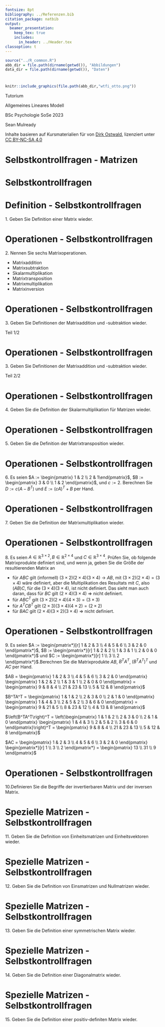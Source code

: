 ```yaml
---
fontsize: 8pt
bibliography: ../Referenzen.bib
citation_package: natbib
output:
  beamer_presentation:
    keep_tex: true
    includes:
      in_header: ../Header.tex
classoption: t
---
```



```r
source("../R_common.R")
abb_dir = file.path(dirname(getwd()), "Abbildungen")
data_dir = file.path(dirname(getwd()), "Daten")
```

# {.plain}
\center
```r
knitr::include_graphics(file.path(abb_dir,"wtfi_otto.png"))
```

\vspace{2mm}

\huge
Tutorium

\Large
Allgemeines Lineares Modell
\vspace{2mm}

\normalsize
BSc Psychologie SoSe 2023

\vspace{2mm}
\text{5. Termin: (3) Matrizen}    

\vspace{15mm}
\normalsize
Sean Mulready

\vspace{2mm}
\scriptsize
Inhalte basieren auf Kursmaterialien für [\textcolor{darkblue}{ALM}](https://www.ipsy.ovgu.de/Institut/Abteilungen+des+Institutes/Methodenlehre+I+_+Experimentelle+und+Neurowissenschaftliche+Psychologie/Lehre/Sommersemester+2023/Allgemeines+Lineares+Modell.html) von [Dirk Ostwald](https://www.ipsy.ovgu.de/Institut/Abteilungen+des+Institutes/Methodenlehre+I+_+Experimentelle+und+Neurowissenschaftliche+Psychologie/Team/Dirk+Ostwald.html), lizenziert unter [CC BY-NC-SA 4.0](https://creativecommons.org/licenses/by-sa/4.0/deed.de)



# Selbstkontrollfragen - Matrizen
\footnotesize
\begin{enumerate}
\item Geben Sie Definition einer Matrix wieder.
\item Nennen Sie sechs Matrixoperationen.
\item Geben Sie Definitionen der Matrixaddition und -subtraktion wieder.
\item Geben Sie die Definition der Skalarmultiplikation für Matrizen wieder.
\item Geben Sie die Definition der Matrixtransposition wieder.
\item Es seien
\begin{equation}
A :=
\begin{pmatrix*}[r]
1 & 2 \\
2 & 1
\end{pmatrix*},
B :=
\begin{pmatrix*}[r]
3 & 0 \\
1 & 2
\end{pmatrix*},
\mbox{ und }
c := 2
\end{equation}
Berechnen Sie
\begin{equation}
D := c\left(A - B^T\right)
\mbox{ und }
E := \left(cA\right)^T + B.
\end{equation}
per Hand.


\item Geben Sie die Definition der Matrixmultiplikation wieder.
\item Es seien $A \in \mathbb{R}^{3 \times 2}, B \in \mathbb{R}^{2\times 4}$
und $C \in \mathbb{R}^{3 \times 4}$. Prüfen Sie, ob folgende Matrixprodukte
definiert sind, und wenn ja, geben Sie die Größe der resultierenden Matrix an:
\begin{equation}
ABC, \quad ABC^T, \quad, A^TCB^T \quad, BAC
\end{equation}

\end{enumerate}

# Selbstkontrollfragen
\footnotesize
\begin{enumerate}
\setcounter{enumi}{8}
\item Es seien
\begin{equation}
A :=
\begin{pmatrix*}[r]
1 & 2 & 3 \\
4 & 5 & 6 \\
3 & 2 & 0
\end{pmatrix*}
B :=
\begin{pmatrix*}[r]
1 & 2 & 2 \\
1 & 3 & 1 \\
2 & 0 & 0
\end{pmatrix*}
\mbox{ und }
C :=
\begin{pmatrix*}[r]
1 \\ 3 \\ 2
\end{pmatrix*}
\end{equation}
Berechnen Sie die Matrixprodukte
\begin{equation}
AB , \quad\quad
B^TA^T, \quad\quad
\left(B^TA^T\right)^T, \quad\quad
AC
\end{equation}
per Hand.

\item Definieren Sie die Begriffe der invertierbaren Matrix und der inversen Matrix.
\item Geben Sie die Definition von Einheitsmatrizen und Einheitsvektoren wieder.
\item Geben Sie die Definition von Einsmatrizen und Nullmatrizen wieder.
\item Geben Sie die Definition einer symmetrischen Matrix wieder.
\item Geben Sie die Definition einer Diagonalmatrix wieder.
\item Geben Sie die Definition einer positiv-definiten Matrix wieder.

\end{enumerate}


# Definition - Selbstkontrollfragen
\vspace{3mm}
\setstretch{1}
\large
\color{darkblue} 1. Geben Sie Definition einer Matrix wieder.

\vspace{3mm}
\color{black}
\small
\begin{definition}[Matrix]
Eine Matrix ist eine rechteckige Anordnung von Zahlen, die wie folgt bezeichnet
wird
\begin{equation}
A := \begin{pmatrix*}[r]
a_{11} & a_{12} & \cdots & a_{1m} \\
a_{21} & a_{22} & \cdots & a_{2m} \\
\vdots & \vdots & \ddots & \vdots \\
a_{n1} & a_{n2} & \cdots & a_{nm}
\end{pmatrix*}
:= {(a_{ij})}_{1\le i\le n,\, 1\le j\le m}.
\end{equation}
\end{definition}





# Operationen - Selbstkontrollfragen
\vspace{3mm}
\setstretch{1}
\large
\color{darkblue} 2. Nennen Sie sechs Matrixoperationen.

\vspace{3mm}
\color{black}
\small
\setstretch{1.5}

* Matrixaddition  
* Matrixsubtraktion
* Skalarmultiplikation
* Matrixtransposition
* Matrixmultiplikation
* Matrixinversion


# Operationen - Selbstkontrollfragen
\vspace{3mm}
\setstretch{1}
\large
\color{darkblue} 3. Geben Sie Definitionen der Matrixaddition und -subtraktion wieder.

\vspace{3mm}
\color{black}
\small Teil 1/2
\footnotesize
\begin{definition}[Matrixaddition]
Es seien $A,B\in \mathbb{R}^{n\times m}$. Dann ist  die \textit{Addition} von $A$
und $B$ definiert als die Abbildung
\begin{equation}
+ : \mathbb{R}^{n\times m} \times \mathbb{R}^{n\times m} \to \mathbb{R}^{n \times m}, \,
(A,B) \mapsto +(A,B) := A + B
\end{equation}
mit
\begin{align}
\begin{split}
A + B
& =
\begin{pmatrix*}[c]
a_{11} & a_{12} & \cdots & a_{1m} \\
a_{21} & a_{22} & \cdots & a_{2m} \\
\vdots & \vdots & \ddots & \vdots \\
a_{n1} & a_{n2} & \cdots & a_{nm}
\end{pmatrix*}
+
\begin{pmatrix*}[c]
b_{11} & b_{12} & \cdots & b_{1m} \\
b_{21} & b_{22} & \cdots & b_{2m} \\
\vdots & \vdots & \ddots & \vdots \\
b_{n1} & b_{n2} & \cdots & b_{nm}
\end{pmatrix*}
\\
&
:=
\begin{pmatrix*}[c]
a_{11} + b_{11} & a_{12} + b_{12} & \cdots & a_{1m} + b_{1m} \\
a_{21} + b_{21} & a_{22} + b_{22} & \cdots & a_{2m} + b_{2m} \\
\vdots & \vdots & \ddots & \vdots \\
a_{n1} + b_{n1} & a_{n2} + b_{n2} & \cdots & a_{nm} + b_{nm}
\end{pmatrix*}.
\end{split}
\end{align}
\end{definition}




# Operationen - Selbstkontrollfragen
\vspace{3mm}
\setstretch{1}
\large
\color{darkblue} 3. Geben Sie Definitionen der Matrixaddition und -subtraktion wieder.

\vspace{3mm}
\color{black}
\small 
Teil 2/2
\footnotesize
\begin{definition}[Matrixsubtraktion]
Es seien $A,B\in \mathbb{R}^{n\times m}$. Dann ist  die \textit{Subtraktion} von $A$
und $B$ definiert als die Abbildung
\begin{equation}
- : \mathbb{R}^{n\times m} \times \mathbb{R}^{n\times m} \to \mathbb{R}^{n\times m}, \,
(A,B) \mapsto -(A,B) := A - B
\end{equation}
mit
\begin{align}
\begin{split}
A - B
& =
\begin{pmatrix*}[c]
a_{11} & a_{12} & \cdots & a_{1m} \\
a_{21} & a_{22} & \cdots & a_{2m} \\
\vdots & \vdots & \ddots & \vdots \\
a_{n1} & a_{n2} & \cdots & a_{nm}
\end{pmatrix*}
-
\begin{pmatrix*}[c]
b_{11} & b_{12} & \cdots & b_{1m} \\
b_{21} & b_{22} & \cdots & b_{2m} \\
\vdots & \vdots & \ddots & \vdots \\
b_{n1} & b_{n2} & \cdots & b_{nm}
\end{pmatrix*}
\\
&
:=
\begin{pmatrix*}[c]
a_{11} - b_{11} & a_{12} - b_{12} & \cdots & a_{1m} - b_{1m} \\
a_{21} - b_{21} & a_{22} - b_{22} & \cdots & a_{2m} - b_{2m} \\
\vdots & \vdots & \ddots & \vdots \\
a_{n1} - b_{n1} & a_{n2} - b_{n2} & \cdots & a_{nm} - b_{nm}
\end{pmatrix*}.
\end{split}
\end{align}
\end{definition}


# Operationen - Selbstkontrollfragen
\vspace{3mm}
\setstretch{1}
\large
\color{darkblue} 4. Geben Sie die Definition der Skalarmultiplikation für Matrizen wieder.

\vspace{3mm}
\color{black}
\footnotesize
\begin{definition}[Skalarmultiplikation]
Es sei $c \in \mathbb{R}$ ein Skalar und $A \in \mathbb{R}^{n\times m}$. Dann
ist die \textit{Skalarmultiplikation} von $c$ und $A$ definiert als die Abbildung
\begin{equation}
\cdot : \mathbb{R} \times \mathbb{R}^{n\times m} \to \mathbb{R}^{n\times m}, \,
(c,A) \mapsto \cdot (c,A) := cA
\end{equation}
mit
\begin{align}
\begin{split}
cA
=
c
\begin{pmatrix*}[c]
a_{11} & a_{12} & \cdots & a_{1m} \\
a_{21} & a_{22} & \cdots & a_{2m} \\
\vdots & \vdots & \ddots & \vdots \\
a_{n1} & a_{n2} & \cdots & a_{nm}
\end{pmatrix*}
:=
\begin{pmatrix*}[c]
ca_{11} & ca_{12} & \cdots & ca_{1m}  \\
ca_{21} & ca_{22} & \cdots & ca_{2m}  \\
\vdots  & \vdots  & \ddots & \vdots    \\
ca_{n1} & ca_{n2} & \cdots & ca_{nm}
\end{pmatrix*}.
\end{split}
\end{align}
\end{definition}





# Operationen - Selbstkontrollfragen
\vspace{3mm}
\setstretch{1}
\large
\color{darkblue} 5. Geben Sie die Definition der Matrixtransposition wieder.

\color{black}
\footnotesize
\begin{definition}[Matrixtransposition]
Es sei $A \in \mathbb{R}^{n\times m}$. Dann ist  die \textit{Transposition}
von $A$ definiert als die Abbildung
\begin{equation}
\cdot^{T} : \mathbb{R}^{n\times m} \to \mathbb{R}^{m \times n}, \,
A \mapsto \cdot^{T}(A) := A^T
\end{equation}
mit
\begin{align}
\begin{split}
A^T
=
\begin{pmatrix*}[c]
a_{11} & a_{12} & \cdots & a_{1m} \\
a_{21} & a_{22} & \cdots & a_{2m} \\
\vdots & \vdots & \ddots & \vdots \\
a_{n1} & a_{n2} & \cdots & a_{nm}
\end{pmatrix*}^T
:=
\begin{pmatrix*}[c]
a_{11} & a_{21} & \cdots & a_{n1} \\
a_{12} & a_{22} & \cdots & a_{n2} \\
\vdots & \vdots & \ddots & \vdots \\
a_{1m} & a_{2m} & \cdots & a_{nm}
\end{pmatrix*}
\end{split}
\end{align}
\end{definition}

# Operationen - Selbstkontrollfragen
\vspace{3mm}
\setstretch{1.2}
\normalsize
\color{darkblue} 6. Es seien $A := \begin{pmatrix} 1 & 2 \\ 2 & 1\end{pmatrix}$,
$B := \begin{pmatrix} 3 & 0 \\ 1 & 2 \end{pmatrix}$, und $c := 2$. Berechnen Sie
$D := c\left(A - B^T\right)$ und $E := \left(cA\right)^T + B$ per Hand.

\vspace{3mm}

\color{black}
\small

\footnotesize 
\begin{align*}
D = 2 \left( \begin{pmatrix} 1 & 2 \\ 2 & 1\end{pmatrix} - \begin{pmatrix} 3 & 0 \\ 1 & 2\end{pmatrix}^T \right) 
= 2 \left( \begin{pmatrix} 1 & 2 \\ 2 & 1\end{pmatrix}- \begin{pmatrix} 3 & 1 \\ 0 & 2\end{pmatrix} \right)
= 2 \begin{pmatrix*}[r] -2 & 1 \\ 2 & -1\end{pmatrix*} = \begin{pmatrix*}[r] -4 & 2 \\ 4 & -2\end{pmatrix*}
\end{align*}

\begin{align*}
E = \left(2 \begin{pmatrix} 1 & 2 \\ 2 & 1\end{pmatrix} \right)^T + \begin{pmatrix} 3 & 0 \\ 1 & 2\end{pmatrix}
= \begin{pmatrix} 2 & 4 \\ 4 & 2\end{pmatrix}^T + \begin{pmatrix} 3 & 0 \\ 1 & 2\end{pmatrix}
= \begin{pmatrix} 2 & 4 \\ 4 & 2\end{pmatrix} + \begin{pmatrix} 3 & 0 \\ 1 & 2\end{pmatrix}
= \begin{pmatrix} 5 & 4 \\ 5 & 4\end{pmatrix}
\end{align*}

# Operationen - Selbstkontrollfragen
\vspace{1mm}
\setstretch{1}
\normalsize
\color{darkblue} 7. Geben Sie die Definition der Matrixmultiplikation wieder.
\vspace{1mm}

\color{black}
\setstretch{1.4}
\begin{definition}[Matrixmultiplikation]
\footnotesize
Es seien $A\in \mathbb{R}^{n \times m}$ und $B \in \mathbb{R}^{m \times k}$. Dann
ist  die \textit{Matrixmultiplikation} von $A$ und $B$ definiert als die Abbildung
\begin{equation}
\cdot : \mathbb{R}^{n\times m} \times \mathbb{R}^{m\times k} \to \mathbb{R}^{n \times k}, \,
(A,B) \mapsto \cdot(A,B) := AB
\end{equation}
mit
\begin{align}
\begin{split}
AB
& =
\begin{pmatrix*}[c]
a_{11} & a_{12} & \cdots & a_{1m} \\
a_{21} & a_{22} & \cdots & a_{2m} \\
\vdots & \vdots & \ddots & \vdots \\
a_{n1} & a_{n2} & \cdots & a_{nm}
\end{pmatrix*}
\begin{pmatrix*}[c]
b_{11} & b_{12} & \cdots & b_{1k} \\
b_{21} & b_{22} & \cdots & b_{2k} \\
\vdots & \vdots & \ddots & \vdots \\
b_{m1} & b_{m2} & \cdots & b_{mk}
\end{pmatrix*}
\\
&
:=
\begin{pmatrix*}[c]
\sum_{i=1}^m a_{1i}b_{i1} & \sum_{i=1}^m a_{1i}b_{i2} & \cdots & \sum_{i=1}^m a_{1i}b_{ik}  \\
\sum_{i=1}^m a_{2i}b_{i1} & \sum_{i=1}^m a_{2i}b_{i2} & \cdots & \sum_{i=1}^m a_{2i}b_{ik}  \\
\vdots                    & \vdots                    & \ddots & \vdots                     \\
\sum_{i=1}^m a_{ni}b_{i1} & \sum_{i=1}^m a_{ni}b_{i2} & \cdots & \sum_{i=1}^m a_{ni}b_{ik}
\end{pmatrix*}
\\
& 
= {\left(\sum_{i=1}^m a_{ji}b_{il}\right)}_{1 \le j \le n, 1 \le l \le k}
\end{split}
\end{align}
\end{definition}





# Operationen - Selbstkontrollfragen
\vspace{3mm}
\setstretch{1}
\normalsize
\color{darkblue} 8. Es seien $A \in \mathbb{R}^{3 \times 2}, B \in \mathbb{R}^{2\times 4}$
und $C \in \mathbb{R}^{3 \times 4}$. Prüfen Sie, ob folgende Matrixprodukte
definiert sind, und wenn ja, geben Sie die Größe der resultierenden Matrix an
\begin{align*}
ABC, \quad ABC^T, \quad, A^TCB^T \quad, BAC
\end{align*}

\vspace{3mm}

\color{black}
\small
\setstretch{1.5}

* für $ABC$ gilt (informell) $(3\times2)(2\times4)(3\times4)$ $\rightarrow$ $AB$, mit $(3\times2)(2\times4) = (3\times4)$ wäre definiert, aber die Multiplikation des Resultats mit $C$, also $(AB)C$, für die $(3\times4)(3\times4)$, ist nicht definiert. Das sieht man auch daran, dass für $BC$ gilt $(2\times4)(3\times4)$ $\Rightarrow$ nicht definiert.
* für $ABC^T$ gilt $(3\times2)(2\times4)(4\times3) = (3\times3)$ 
* für $A^TCB^T$ gilt $(2\times3)(3\times4)(4\times2) = (2\times2)$ 
* für $BAC$ gilt $(2\times4)(3\times2)(3\times4)$ $\Rightarrow$ nicht definiert.

# Operationen - Selbstkontrollfragen
\vspace{3mm}
\setstretch{1}
\normalsize
\color{darkblue} 9. Es seien
$A := \begin{pmatrix*}[r] 1 & 2 & 3 \\ 4 & 5 & 6 \\ 3 & 2 & 0 \end{pmatrix*}$, 
$B := \begin{pmatrix*}[r] 1 & 2 & 2 \\ 1 & 3 & 1 \\ 2 & 0 & 0 \end{pmatrix*}$ und
$C := \begin{pmatrix*}[r] 1 \\ 3 \\ 2 \end{pmatrix*}$.Berechnen Sie die Matrixprodukte
$AB$, $B^TA^T$, $\left(B^TA^T\right)^T$ und  $AC$ per Hand.

\vspace{3mm}

\color{black}
\small


$AB = \begin{pmatrix} 1 & 2 & 3 \\ 4 & 5 & 6 \\ 3 & 2 & 0 \end{pmatrix} \begin{pmatrix} 1 & 2 & 2 \\ 1 & 3 & 1 \\ 2 & 0 & 0 \end{pmatrix} = \begin{pmatrix} 9 & 8 & 4 \\ 21 & 23 & 13 \\ 5 & 12 & 8 \end{pmatrix}$

$B^TA^T = \begin{pmatrix} 1 & 1 & 2 \\ 2 & 3 & 0 \\ 2 & 1 & 0 \end{pmatrix} \begin{pmatrix} 1 & 4 & 3 \\ 2 & 5 & 2 \\ 3 & 6 & 0 \end{pmatrix} = \begin{pmatrix} 9 & 21 & 5 \\ 8 & 23 & 12 \\ 4 & 13 & 8 \end{pmatrix}$

$\left(B^TA^T\right)^T = \left(\begin{pmatrix} 1 & 1 & 2 \\ 2 & 3 & 0 \\ 2 & 1 & 0 \end{pmatrix} \begin{pmatrix} 1 & 4 & 3 \\ 2 & 5 & 2 \\ 3 & 6 & 0 \end{pmatrix}\right)^T = \begin{pmatrix} 9 & 8 & 4 \\ 21 & 23 & 13 \\ 5 & 12 & 8 \end{pmatrix}$

$AC = \begin{pmatrix} 1 & 2 & 3 \\ 4 & 5 & 6 \\ 3 & 2 & 0 \end{pmatrix} \begin{pmatrix*}[r] 1 \\ 3 \\ 2 \end{pmatrix*} = \begin{pmatrix} 13 \\ 31 \\ 9 \end{pmatrix}$



# Operationen - Selbstkontrollfragen
\vspace{3mm}
\setstretch{1}
\normalsize
\color{darkblue} 10.Definieren Sie die Begriffe der invertierbaren Matrix und der inversen Matrix.

\vspace{3mm}

\color{black}
\footnotesize
\setstretch{1.7}
\begin{definition}[Invertierbare Matrix und inverse Matrix]
Eine quadratische Matrix $A \in \mathbb{R}^{n \times n}$ heißt \textit{invertierbar}, wenn es eine quadratische Matrix $A^{-1} \in \mathbb{R}^{n \times n}$ gibt, so dass
\begin{equation}
A^{-1}A=AA^{-1}=I_n
\end{equation}
ist. Die Matrix $A^{-1}$ heißt die \textit{inverse Matrix} von $A$.
\end{definition}


# Spezielle Matrizen - Selbstkontrollfragen

\vspace{3mm}
\setstretch{1}
\normalsize
\color{darkblue} 11. Geben Sie die Definition von Einheitsmatrizen und Einheitsvektoren wieder.
\vspace{3mm}
\color{black}
\footnotesize
\begin{definition}[Einheitsmatrizen und Einheitsvektoren]
\begin{itemize}
\item Wir bezeichnen die \textit{Einheitsmatrix} mit

\begin{equation}
I_n := (i_{jk})_{1\le j \le n,1\le k \le n} \in \mathbb{R}^{(n \times n)} \mbox{ mit } i_{jk} = 1 \mbox{ für } j=k \mbox{ und } i_{jk}=0 \mbox{ für } j \ne k
\end{equation}
\item Wir bezeichnen die \textit{Einheitsvektoren} $e_i,i=1,...,n$ mit
\begin{equation}
e_i:=({e_i}_j)_{1 \le j \le n} \in \mathbb{R}^n \mbox{ mit } {e_i}_j=1 \mbox{ für } i=j \mbox{ und } {e_i}_j=0 \mbox{ für } i \ne j
\end{equation}
\end{itemize}
\end{definition}


# Spezielle Matrizen - Selbstkontrollfragen
\vspace{3mm}
\setstretch{1}
\normalsize
\color{darkblue} 12. Geben Sie die Definition von Einsmatrizen und Nullmatrizen wieder.

\vspace{3mm}
\color{black}
\footnotesize
\begin{definition}[Nullmatrizen, Einsmatrizen]
\begin{itemize}
\item Wir bezeichnen \textit{Nullmatrizen} mit
\begin{equation}
0_{nm}:=(0)_{1 \le i \le m, 1 \le j \le n} \in \mathbb{R}^{n \times m} \mbox{ und }0_n:=(0)_{1 \le i \le m} \in \mathbb{R}^n 
\end{equation}
\item Wir bezeichnen die \textit{Einsmatrizen} mit
\begin{equation}
1_{nm}:=(1)_{1 \le i \le n, 1 \le j \le m} \in \mathbb{R}^{n \times m} \mbox{ und }1_n :=(1)_{1 \le i \le n} \in \mathbb{R}^n
\end{equation}
\end{itemize}
\end{definition}

# Spezielle Matrizen - Selbstkontrollfragen
\vspace{3mm}
\setstretch{1}
\large
\color{darkblue} 13. Geben Sie die Definition einer symmetrischen Matrix wieder.
\vspace{3mm}

\color{black}
\normalsize
\vspace{3mm}
\begin{definition}[Symmetrische Matrix]
Eine Matrix $S \in \mathbb{R}^{n \times n}$ heißt \textit{symmetrisch}, wenn gilt dass $S^T = S$.
\end{definition}




# Spezielle Matrizen - Selbstkontrollfragen
\vspace{3mm}
\setstretch{1}
\large
\color{darkblue} 14. Geben Sie die Definition einer Diagonalmatrix wieder.
\vspace{3mm}

\color{black}
\normalsize
\vspace{3mm}
\begin{definition}[Diagonalmatrix]
Eine Matrix $D \in \mathbb{R}^{n \times m}$ heißt \textit{Diagonalmatrix}, wenn $d_{ij} = 0$ für $1 \le i,j \le n, i \neq j$.
\end{definition}

# Spezielle Matrizen - Selbstkontrollfragen
\vspace{3mm}
\setstretch{1}
\large
\color{darkblue} 15. Geben Sie die Definition einer positiv-definiten Matrix wieder.
\vspace{3mm}

\color{black}
\normalsize
\begin{definition}[Positiv-definite Matrix]
Eine quadratische Matrix $C \in \mathbb{R}^{n \times n}$ heißt positiv-definit ($\mbox{p.d.}$), wenn
\begin{itemize}
\item $C$ eine symmetrische Matrix ist und
\item für alle $x \in \mathbb{R}^n, x \neq 0_n$ gilt, dass $x^TCx > 0$ ist.
\end{itemize}
\end{definition}
